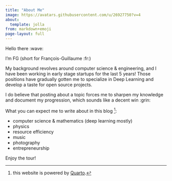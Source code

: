 ```yaml
---
title: "About Me"
image: https://avatars.githubusercontent.com/u/26927750?v=4
about:
  template: jolla
from: markdown+emoji
page-layout: full
---
```


Hello there :wave:

I'm FG (short for François-Guillaume :fr:)

My background revolves around computer science & engineering, and I have been working in early stage startups for the last 5 years! Those positions have gradually gotten me to specialize in Deep Learning and develop a taste for open source projects. 

I do believe that posting about a topic forces me to sharpen my knowledge and document my progression, which sounds like a decent win :grin:

What you can expect me to write about in this blog [^1]:

- computer science & mathematics (deep learning mostly)
- physics
- resource efficiency
- music
- photography
- entrepreneurship

Enjoy the tour!



[^1]:this website is powered by [Quarto](https://github.com/quarto-dev/quarto-cli).
